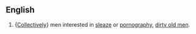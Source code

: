 ==English==
{{en-noun|-}}
# {[[Collectively]]} men interested in [[sleaze]] or [[pornography]],  [[dirty old man|dirty old men]].